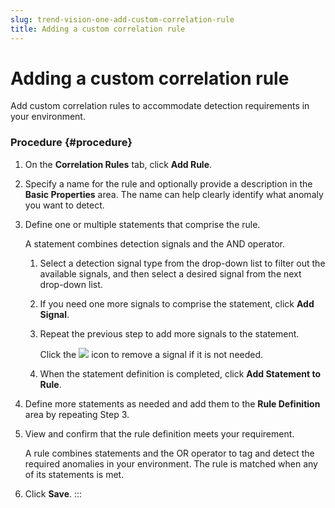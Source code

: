 ```yaml
---
slug: trend-vision-one-add-custom-correlation-rule
title: Adding a custom correlation rule
---
```

# Adding a custom correlation rule

Add custom correlation rules to accommodate detection requirements in your environment.

### Procedure {#procedure}

1.  On the **Correlation Rules** tab, click **Add Rule**.

2.  Specify a name for the rule and optionally provide a description in the **Basic Properties** area. The name can help clearly identify what anomaly you want to detect.

3.  Define one or multiple statements that comprise the rule.

    A statement combines detection signals and the AND operator.

    1.  Select a detection signal type from the drop-down list to filter out the available signals, and then select a desired signal from the next drop-down list.

    2.  If you need one more signals to comprise the statement, click **Add Signal**.

    3.  Repeat the previous step to add more signals to the statement.

        Click the ![](/images/recipient_group_delete=GUID-42C3CD61-5E70-4549-9B92-59F3D2E47E6C=en-us=.webp) icon to remove a signal if it is not needed.

    4.  When the statement definition is completed, click **Add Statement to Rule**.

4.  Define more statements as needed and add them to the **Rule Definition** area by repeating Step 3.

5.  View and confirm that the rule definition meets your requirement.

    A rule combines statements and the OR operator to tag and detect the required anomalies in your environment. The rule is matched when any of its statements is met.

6.  Click **Save**.
:::
